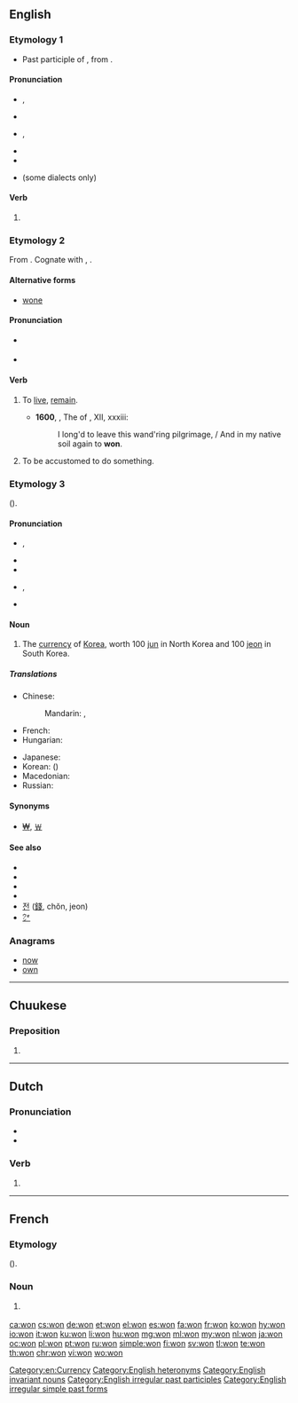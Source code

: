 {{also|Won|wón|woń}}
==English==
{{wikipedia}}

===Etymology 1===
* Past participle of {{term|win}}, from {{etyl|ang|en}} {{term|winnan|lang=ang}}.

====Pronunciation====
* {{a|UK}} {{enPR|wŭn}}, {{IPA|/wʌn/|lang=en}}
* {{rhymes|ʌn|lang=en}}
* {{a|US}} {{enPR|wän|wŭn}}, {{IPA|/wɑn/|/wʌn/|lang=en}}
* {{audio|en-us-won.ogg|Audio (US)|lang=en}}
* {{rhymes|ʌn|lang=en}}
* {{homophones|lang=en|one}} (some dialects only)

====Verb====
{{head|en|verb form}}

# {{en-past of|win}}
<!--do not add translations here; add them to the conjugations of the translations of the infinitive "win"-->

===Etymology 2===
From {{etyl|ang|en}} {{term|wunian|lang=ang}}. Cognate with {{etyl|nl|-}} {{term|wonen|lang=nl}}, {{etyl|de|-}} {{term|wohnen|lang=de}}.

====Alternative forms====
* [[wone]]

====Pronunciation====
* {{a|UK}} {{IPA|/wɒn/|lang=en}}
* {{homophones|lang=en|one}}

====Verb====
{{en-verb|d}}

# {{label|en|archaic|or|obsolete|regional}} To [[live]], [[remain]].
#* '''1600''', {{w|Edward Fairfax}}, The ''{{w|Jerusalem Delivered}}'' of {{w|Torquato Tasso|Tasso}}, XII, xxxiii:
#*: I long'd to leave this wand'ring pilgrimage, / And in my native soil again to '''won'''.
# {{label|en|archaic|or|obsolete|regional}} To be accustomed to do something.

===Etymology 3===
{{etyl|ko|en}} {{term|lang=ko|원|sc=Hang}} ({{term|圓|sc=Hang|lang=ko}}).

====Pronunciation====
* {{a|RP}} {{enPR|wŏn}}, {{IPA|/wɒn/|lang=en}}
* {{rhymes|ɒn|lang=en}}
* {{homophones|lang=en|one}}
* {{a|US}} {{enPR|wän}}, {{IPA|/wɑn/|lang=en}}
* {{rhymes|ɑn|lang=en}}

====Noun====
{{en-noun|won}}

# The [[currency]] of [[Korea]], worth 100 [[jun]] in North Korea and 100 [[jeon]] in South Korea.

=====Translations=====
{{trans-top|currency of Korea}}
* Chinese:
*: Mandarin: {{t+|cmn|韓圓|sc=Hani}}, {{t|cmn|韩圆|tr=Hán yuán|sc=Hani}}
* French: {{t+|fr|won}}
* Hungarian: {{t+|hu|von}}
{{trans-mid}}
* Japanese: {{t|ja|ウォン|tr=won}}
* Korean: {{t+|ko|원|tr=won}} ({{t+|ko|圓}})
* Macedonian: {{t|mk|вон|m|tr=von|sc=Cyrl}}
* Russian: {{t+|ru|во́на|f}}
{{trans-bottom}}

====Synonyms====
* [[₩]], [[￦]]

====See also====
* {{pedialite|North Korean won}}
* {{pedialite|South Korean won}}
* {{pedialite|Korean won}}
* {{pedialite|₩}}
* [[전]] ([[錢]], chŏn, jeon)
* [[㌆]]

===Anagrams===
* [[now#English|now]]
* [[own#English|own]]

[[Category:en:Currency]]
[[Category:English heteronyms]]
[[Category:English invariant nouns]]
[[Category:English irregular past participles]]
[[Category:English irregular simple past forms]]

----

==Chuukese==

===Preposition===
{{head|chk|preposition}}

# {{l|en|on}}

----

==Dutch==

===Pronunciation===
* {{audio|Nl-won.ogg|Audio|lang=nl}}
* {{rhymes|ɔn|lang=nl}}

===Verb===
{{nl-verb-form}}

# {{nl-verb form of|n=sg|t=past|m=ind|winnen}}

----

==French==

===Etymology===
{{etyl|ko|fr}} {{term|lang=ko|원|sc=Hang}} ({{term|圓|sc=Hang|lang=ko}}).

===Noun===
{{fr-noun|m}}

# {{l|en|won}} {{gloss|unit of currency}}

[[ca:won]]
[[cs:won]]
[[de:won]]
[[et:won]]
[[el:won]]
[[es:won]]
[[fa:won]]
[[fr:won]]
[[ko:won]]
[[hy:won]]
[[io:won]]
[[it:won]]
[[ku:won]]
[[li:won]]
[[hu:won]]
[[mg:won]]
[[ml:won]]
[[my:won]]
[[nl:won]]
[[ja:won]]
[[oc:won]]
[[pl:won]]
[[pt:won]]
[[ru:won]]
[[simple:won]]
[[fi:won]]
[[sv:won]]
[[tl:won]]
[[te:won]]
[[th:won]]
[[chr:won]]
[[vi:won]]
[[wo:won]]